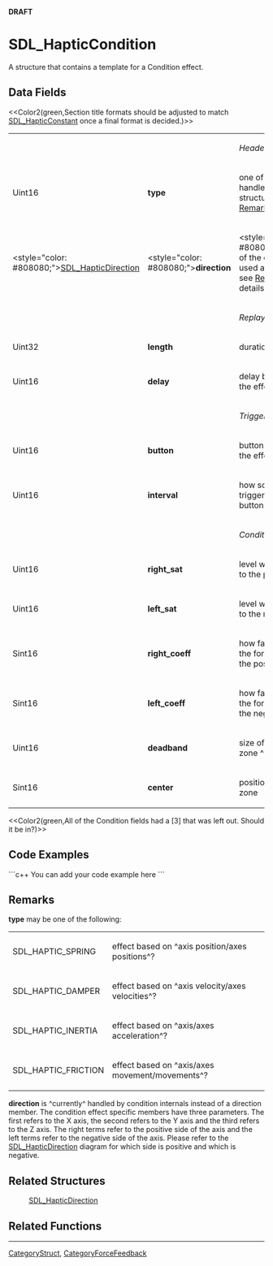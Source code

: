 <!-- pragma section-numbers off -->
<!-- pragma disable-camelcase -->
'''DRAFT'''

= SDL_HapticCondition =
A structure that contains a template for a Condition effect.


== Data Fields ==
<<Color2(green,Section title formats should be adjusted to match [[SDL_HapticConstant]] once a final format is decided.)>>

{|
|
|
|''Header''
|-
|Uint16
|'''type'''
|one of the effects handled by this structure; see [[#type|Remarks]] for details
|-
|<style="color: #808080;">[[SDL_HapticDirection]]
|<style="color: #808080;">'''direction'''
|<style="color: #808080;">direction of the effect - not used at the moment; see [[#direction|Remarks]] for details
|-
|
|
|''Replay''
|-
|Uint32
|'''length'''
|duration of the effect
|-
|Uint16
|'''delay'''
|delay before starting the effect
|-
|
|
|''Trigger''
|-
|Uint16
|'''button'''
|button that triggers the effect
|-
|Uint16
|'''interval'''
|how soon it can be triggered again after button
|-
|
|
|''Condition''
|-
|Uint16
|'''right_sat'''
|level when joystick is to the positive side
|-
|Uint16
|'''left_sat'''
|level when joystick is to the negative side
|-
|Sint16
|'''right_coeff'''
|how fast to increase the force towards the positive side
|-
|Sint16
|'''left_coeff'''
|how fast to increase the force towards the negative side
|-
|Uint16
|'''deadband'''
|size of the dead zone ^(units)?^
|-
|Sint16
|'''center'''
|position of the dead zone
|}
<<Color2(green,All of the Condition fields had a [3] that was left out. Should it be in?)>>

== Code Examples ==
```c++
You can add your code example here
```

== Remarks ==
<span id="type"></span>'''type''' may be one of the following:
{|
|SDL_HAPTIC_SPRING
|effect based on ^axis position/axes positions^?
|-
|SDL_HAPTIC_DAMPER
|effect based on ^axis velocity/axes velocities^?
|-
|SDL_HAPTIC_INERTIA
|effect based on ^axis/axes acceleration^?
|-
|SDL_HAPTIC_FRICTION
|effect based on ^axis/axes movement/movements^?
|}

<span id="direction"></span> '''direction''' is ^currently^ handled by condition internals instead of a direction member.  The condition effect specific members have three parameters. The first refers to the X axis, the second refers to the Y axis and the third refers to the Z axis. The right terms refer to the positive side of the axis and the left terms refer to the negative side of the axis. Please refer to the [[SDL_HapticDirection]] diagram for which side is positive and which is negative.

== Related Structures ==
:[[SDL_HapticDirection]]

== Related Functions ==

----
[[CategoryStruct]], [[CategoryForceFeedback]]
